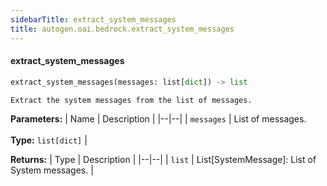 ```yaml
---
sidebarTitle: extract_system_messages
title: autogen.oai.bedrock.extract_system_messages
---
```


<code class="doc-symbol doc-symbol-heading doc-symbol-function"></code>
#### extract_system_messages

```python
extract_system_messages(messages: list[dict]) -> list
```

    Extract the system messages from the list of messages.

<b>Parameters:</b>
| Name | Description |
|--|--|
| `messages` | List of messages.<br/><br/>**Type:** `list[dict]` |

<b>Returns:</b>
| Type | Description |
|--|--|
| `list` | List[SystemMessage]: List of System messages. |

<br />